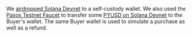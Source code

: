 <Accordion title="Example: Buyer's Wallet" id="buyer-wallet">

We [airdropped Solana Devnet](https://faucet.solana.com/) to a self-custody wallet.
We also used the [Paxos Testnet Faucet](https://faucet.paxos.com/) to transfer some [PYUSD on Solana Devnet](/stablecoin/pyusd) to the Buyer's wallet.
The same Buyer wallet is used to simulate a purchase as well as a refund.

</Accordion>